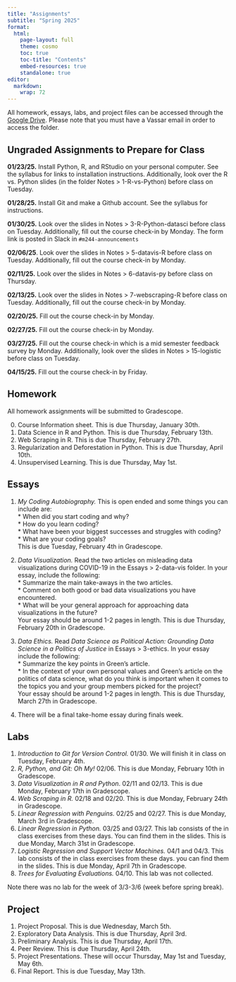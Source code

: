 ```yaml
---
title: "Assignments"
subtitle: "Spring 2025"
format: 
  html:
    page-layout: full
    theme: cosmo
    toc: true
    toc-title: "Contents"
    embed-resources: true
    standalone: true
editor: 
  markdown: 
    wrap: 72
---
```


All homework, essays, labs, and project files can be accessed through
the [Google
Drive](https://drive.google.com/drive/folders/1-2MqxLJzUI0wxI8IhVN17Et8YvWTRxF-?usp=sharing).
Please note that you must have a Vassar email in order to access the
folder.

## **Ungraded Assignments to Prepare for Class**

**01/23/25.** Install Python, R, and RStudio on your personal computer.
See the syllabus for links to installation instructions. Additionally,
look over the R vs. Python slides (in the folder Notes \> 1-R-vs-Python)
before class on Tuesday.

**01/28/25.** Install Git and make a Github account. See the syllabus
for instructions.

**01/30/25.** Look over the slides in Notes \> 3-R-Python-datasci before
class on Tuesday. Additionally, fill out the course check-in by Monday.
The form link is posted in Slack in `#m244-announcements`

**02/06/25**. Look over the slides in Notes \> 5-datavis-R before class
on Tuesday. Additionally, fill out the course check-in by Monday.

**02/11/25.** Look over the slides in Notes \> 6-datavis-py before class
on Thursday.

**02/13/25.** Look over the slides in Notes \> 7-webscraping-R before
class on Tuesday. Additionally, fill out the course check-in by Monday.

**02/20/25.** Fill out the course check-in by Monday.

**02/27/25.** Fill out the course check-in by Monday.

**03/27/25.** Fill out the course check-in which is a mid semester
feedback survey by Monday. Additionally, look over the slides in Notes
\> 15-logistic before class on Tuesday.

**04/15/25.** Fill out the course check-in by Friday.

## Homework

All homework assignments will be submitted to Gradescope.

0.  Course Information sheet. This is due Thursday, January 30th.
1.  Data Science in R and Python. This is due Thursday, February 13th.
2.  Web Scraping in R. This is due Thursday, February 27th.
3.  Regularization and Deforestation in Python. This is due Thursday,
    April 10th.
4.  Unsupervised Learning. This is due Thursday, May 1st.

## Essays

1.  *My Coding Autobiography.* This is open ended and some things you
    can include are:\
    \* When did you start coding and why?\
    \* How do you learn coding?\
    \* What have been your biggest successes and struggles with coding?\
    \* What are your coding goals?\
    This is due Tuesday, February 4th in Gradescope.

2.  *Data Visualization.* Read the two articles on misleading data
    visualizations during COVID-19 in the Essays \> 2-data-vis folder.
    In your essay, include the following:\
    \* Summarize the main take-aways in the two articles.\
    \* Comment on both good or bad data visualizations you have
    encountered.\
    \* What will be your general approach for approaching data
    visualizations in the future?\
    Your essay should be around 1-2 pages in length. This is due
    Thursday, February 20th in Gradescope.

3.  *Data Ethics.* Read *Data Science as Political Action: Grounding
    Data Science in a Politics of Justice* in Essays \> 3-ethics. In
    your essay include the following:\
    \* Summarize the key points in Green's article.\
    \* In the context of your own personal values and Green’s article on
    the politics of data science, what do you think is important when it
    comes to the topics you and your group members picked for the
    project?\
    Your essay should be around 1-2 pages in length. This is due
    Thursday, March 27th in Gradescope.

4.  There will be a final take-home essay during finals week.

## Labs

1.  *Introduction to Git for Version Control.* 01/30. We will finish it
    in class on Tuesday, February 4th.
2.  *R, Python, and Git: Oh My!* 02/06. This is due Monday, February
    10th in Gradescope.
3.  *Data Visualization in R and Python*. 02/11 and 02/13. This is due
    Monday, February 17th in Gradescope.
4.  *Web Scraping in R.* 02/18 and 02/20. This is due Monday, February
    24th in Gradescope.
5.  *Linear Regression with Penguins.* 02/25 and 02/27. This is due
    Monday, March 3rd in Gradescope.
6.  *Linear Regression in Python.* 03/25 and 03/27. This lab consists of
    the in class exercises from these days. You can find them in the
    slides. This is due Monday, March 31st in Gradescope.
7.  *Logistic Regression and Support Vector Machines.* 04/1 and 04/3.
    This lab consists of the in class exercises from these days. you can
    find them in the slides. This is due Monday, April 7th in
    Gradescope.
8.  *Trees for Evaluating Evaluations.* 04/10. This lab was not
    collected.

Note there was no lab for the week of 3/3-3/6 (week before spring
break).

## Project

1.  Project Proposal. This is due Wednesday, March 5th.
2.  Exploratory Data Analysis. This is due Thursday, April 3rd.
3.  Preliminary Analysis. This is due Thursday, April 17th.
4.  Peer Review. This is due Thursday, April 24th.
5.  Project Presentations. These will occur Thursday, May 1st and
    Tuesday, May 6th.
6.  Final Report. This is due Tuesday, May 13th.
